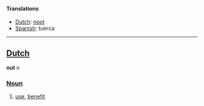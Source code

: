 ====Translations====
*[[Dutch]]: [[noot]]
*[[Spanish]]: tuerca

----

==[[Dutch]]==

'''nut''' ''n''

===[[Noun]]===

# [[use]], [[benefit]]